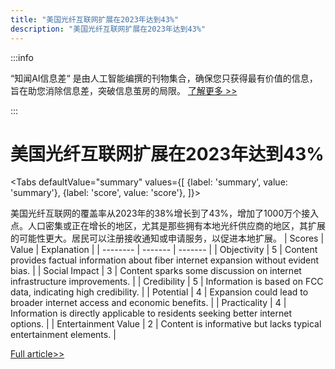 ```yaml
---
title: "美国光纤互联网扩展在2023年达到43%"
description: "美国光纤互联网扩展在2023年达到43%"
---
```



:::info

“知闻AI信息差“ 是由人工智能编撰的刊物集合，确保您只获得最有价值的信息，旨在助您消除信息差，突破信息茧房的局限。  [了解更多 >>](/)

:::

# 美国光纤互联网扩展在2023年达到43%


<Tabs
	defaultValue="summary"
	values={[
	{label: 'summary', value: 'summary'},
	{label: 'score', value: 'score'},
]}>
<TabItem value="summary">


美国光纤互联网的覆盖率从2023年的38%增长到了43%，增加了1000万个接入点。人口密集或正在增长的地区，尤其是那些拥有本地光纤供应商的地区，其扩展的可能性更大。居民可以注册接收通知或申请服务，以促进本地扩展。
</TabItem>
<TabItem value="score">
	| Scores     | Value   | Explanation |
	| -------- | ------- | ------- |
	| Objectivity  | 5    | Content provides factual information about fiber internet expansion without evident bias.    |
	| Social Impact | 3     | Content sparks some discussion on internet infrastructure improvements.    |
	| Credibility    | 5    | Information is based on FCC data, indicating high credibility.    |
	| Potential    | 4    | Expansion could lead to broader internet access and economic benefits.    |
	| Practicality    | 4    | Information is directly applicable to residents seeking better internet options.    |
	| Entertainment Value    | 2    | Content is informative but lacks typical entertainment elements.    |
</TabItem>
</Tabs>

[Full article>>](https://www.cnet.com/home/internet/fiber-internet-providers-in-your-area/#ftag=CAD590a51e)

